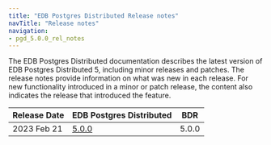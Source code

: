 ```yaml
---
title: "EDB Postgres Distributed Release notes"
navTitle: "Release notes"
navigation:
- pgd_5.0.0_rel_notes
---
```


The EDB Postgres Distributed documentation describes the latest version of EDB
Postgres Distributed 5, including minor releases and patches. The release notes
provide information on what was new in each release. For new functionality
introduced in a minor or patch release, the content also indicates the release
that introduced the feature.

| Release Date | EDB Postgres Distributed     | BDR   |
| ------------ | ---------------------------- | ----- |
| 2023 Feb 21 | [5.0.0](pgd_5.0.0_rel_notes)  | 5.0.0 |
